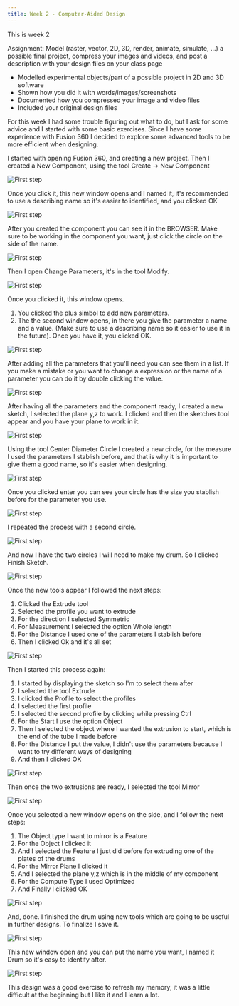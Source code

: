 ```yaml
---
title: Week 2 - Computer-Aided Design
---
```


This is week 2

Assignment:
Model (raster, vector, 2D, 3D, render, animate, simulate, ...) a possible final project, compress your images and videos, and post a description with your design files on your class page

- Modelled experimental objects/part of a possible project in 2D and 3D software
- Shown how you did it with words/images/screenshots
- Documented how you compressed your image and video files
- Included your original design files

For this week I had some trouble figuring out what to do, but I ask for some advice and I started with some basic exercises.
Since I have some experience with Fusion 360 I decided to explore some advanced tools to be more efficient when designing.

I started with opening Fusion 360, and creating a new project. Then I created a New Component, using the tool Create -> New Component

![First step](./week-02/step_1.png)

Once you click it, this new window opens and I named it, it's recommended to use a describing name so it's easier to identified, and you clicked OK

![First step](./week-02/step_2.png)

After you created the component you can see it in the BROWSER. Make sure to be working in the component you want, just click the circle on the side of the name.

![First step](./week-02/step_3.png)

Then I open Change Parameters, it's in the tool Modify.

![First step](./week-02/step_4.png)

Once you clicked it, this window opens. 
1. You clicked the plus simbol to add new parameters.
2. The the second window opens, in there you give the parameter a name and a value. (Make sure to use a describing name so it easier to use it in the future). Once you have it, you clicked OK.

![First step](./week-02/step_5.png)

After adding all the parameters that you'll need you can see them in a list. If you make a mistake or you want to change a expression or the name of a parameter you can do it by double clicking the value.

![First step](./week-02/step_6.png)

After having all the parameters and the component ready, I created a new sketch, I selected the plane y,z to work. I clicked and then the sketches tool appear and you have your plane to work in it.

![First step](./week-02/step_7.png)

Using the tool Center Diameter Circle I created a new circle, for the measure I used the parameters I stablish before, and that is why it is important to give them a good name, so it's easier when designing. 

![First step](./week-02/step_8.png)

Once you clicked enter you can see your circle has the size you stablish before for the parameter you use. 

![First step](./week-02/step_9.png)

I repeated the process with a second circle.

![First step](./week-02/step_10.png)

And now I have the two circles I will need to make my drum. So I clicked Finish Sketch.

![First step](./week-02/step_11.png)

Once the new tools appear I followed the next steps:
1. Clicked the Extrude tool
2. Selected the profile you want to extrude
3. For the direction I selected Symmetric 
4. For Measurement I selected the option Whole length
5. For the Distance I used one of the parameters I stablish before
6. Then I clicked Ok and it's all set

![First step](./week-02/step_12.png)

Then I started this process again:
1. I started by displaying the sketch so I'm to select them after
2. I selected the tool Extrude
3. I clicked the Profile to select the profiles
4. I selected the first profile
5. I selected the second profile by clicking while pressing Ctrl
6. For the Start I use the option Object
7. Then I selected the object where I wanted the extrusion to start, which is the end of the tube I made before
8. For the Distance I put the value, I didn't use the parameters because I want to try different ways of designing
9. And then I clicked OK

![First step](./week-02/step_13.png)

Then once the two extrusions are ready, I selected the tool Mirror

![First step](./week-02/step_14.png)

Once you selected a new window opens on the side, and I follow the next steps:
1. The Object type I want to mirror is a Feature
2. For the Object I clicked it
3. And I selected the Feature I just did before for extruding one of the plates of the drums
4. For the Mirror Plane I clicked it 
5. And I selected the plane y,z which is in the middle of my component
6. For the Compute Type I used Optimized
7. And Finally I clicked OK

![First step](./week-02/step_15.png)

And, done. I finished the drum using new tools which are going to be useful in further designs. To finalize I save it.

![First step](./week-02/step_16.png)

This new window open and you can put the name you want, I named it Drum so it's easy to identify after.

![First step](./week-02/step_17.png)

This design was a good exercise to refresh my memory, it was a little difficult at the beginning but I like it and I learn a lot. 
